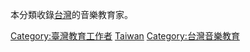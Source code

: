 本分類收錄[[台灣|台灣]]的音樂教育家。

[[Category:臺灣教育工作者|Category:臺灣教育工作者]]
[[Category:各國音樂教育家|Taiwan]]
[[Category:台灣音樂教育|Category:台灣音樂教育]]